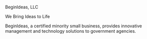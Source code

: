 BeginIdeas, LLC

We Bring Ideas to Life

BeginIdeas, a certified minority small business, provides innovative management and technology solutions to government agencies.  
